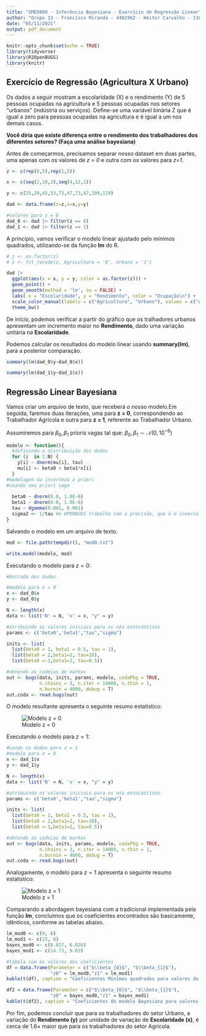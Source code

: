 ```yaml
---
title: "SME0809 - Inferência Bayesiana - Exercício de Regressão Linear"
author: "Grupo 13 - Francisco Miranda - 4402962 - Heitor Carvalho - 11833351"
date: "05/11/2021"
output: pdf_document
---
```


```r
knitr::opts_chunk$set(echo = TRUE)
library(tidyverse)
library(R2OpenBUGS)
library(knitr)
```

## Exercício de Regressão (Agricultura X Urbano)

Os dados  a seguir mostram a escolaridade (X) e o rendimento (Y) de 5 pessoas ocupadas na agricultura e 5 pessoas ocupadas nos setores "urbanos" (indústria ou serviços). Define-se uma variável binária Z que é igual a zero para pessoas ocupadas na agricultura e é igual a um nos demais casos. 

**Você diria que existe diferença entre o rendimento dos trabalhadores dos diferentes setores? (Faça uma análise bayesiana)**


Antes de começarmos, precisamos separar nosso dataset em duas partes, uma apenas com os valores de *z = 0* e outra com os valores para *z=1*.

```r
z <- c(rep(0,5),rep(1,5))

x <- c(seq(2,10,2),seq(4,12,2))

y <- c(25,29,45,53,73,47,73,87,109,119)

dad <- data.frame(z=z,x=x,y=y)

#valores para z = 0
dad_0 <- dad |> filter(z == 0)
dad_1 <- dad |> filter(z == 1)
```


A princípio, vamos verificar o modelo linear ajustado pelo mínimos quadrados, utilizando-se da função **lm** do R.

```r
# z <- as.factor(z)
# z <- fct_recode(z, Agricultura = '0', Urbano = '1')

dad |> 
  ggplot(aes(x = x, y = y, color = as.factor(z))) +
  geom_point() +
  geom_smooth(method = 'lm', se = FALSE) +
  labs( x = "Escolaridade", y = "Rendimento", color = "Ocupação\n") +
  scale_color_manual(labels = c("Agricultura", "Urbano"), values = c("green", "red")) +
  theme_bw()
```
De início, podemos verificar a partir do gráfico que os tralhadores urbanos apresentam um incremento maior no **Rendimento**, dado uma variação unitária na **Escolaridade**.

Podemos calcular os resultados do modelo linear usando **summary(lm)**, para a posterior comparação.

```r
summary(lm(dad_0$y~dad_0$x))
```

```r
summary(lm(dad_1$y~dad_1$x))
```


## Regressão Linear Bayesiana

Vamos criar um arquivo de texto, que receberá o nosso modelo.Em seguida, faremos duas iterações, uma para **z = 0**, correspondendo ao Trabalhador Agrícola e outra para **z = 1**, referente ao Trabalhador Urbano.

Assumiremos para $\beta_0, \beta_1$ prioris vagas tal que: $\beta_0, \beta_1 \sim \mathcal{N}(0, 10^{-6})$

```r
modelo <- function(){
  #definindo a distribuição dos dados
  for (i  in 1:N) {
    y[i] ~ dnorm(mu[i], tau)
    mu[i] <- beta0 + beta1*x[i]
  }
#modelagem da incerteza a priori
#usando uma priori vaga
  
  beta0 ~ dnorm(0.0, 1.0E-6)
  beta1 ~ dnorm(0.0, 1.0E-6)
  tau ~ dgamma(0.001, 0.001)
  sigma2 <- 1/tau #o OPENBUGS trabalha com a precisão, que é o inverso da variancia
}
```

Salvando o modelo em um arquivo de texto.
```r
mod <- file.path(tempdir(), "mod0.txt")

write.model(modelo, mod)
```

Executando o modelo para $z = 0$:

```r
#Entrada dos dados

#modelo para z = 0
x <- dad_0$x
y <- dad_0$y

N <- length(x)
data <- list('N' = N, 'x' = x, "y" = y)

#atribuindo os valores iniciais para os nós estocásticos
params <- c('beta0','beta1',"tau","sigma")

inits <- list(
  list(beta0 = 1, beta1 = 0.5, tau = 1),
  list(beta0 = 2,beta1=2, tau=10),
  list(beta0 =-1,beta1=2, tau=0.5))

#obtendo as cadeias de markov
out <- bugs(data, inits, params, modelo, codaPkg = TRUE,
            n.chains = 3, n.iter = 14000, n.thin = 1,
            n.burnin = 4000, debug = T)
out.coda <- read.bugs(out)
```
O modelo resultante apresenta o seguinte resumo estatístico:

![Modelo z = 0](mod0.png)

Executando o modelo para $z = 1$:

```r
#Lendo os dados para z = 1
#modelo para z = 0
x <- dad_1$x
y <- dad_1$y

N <- length(x)
data <- list('N' = N, 'x' = x, "y" = y)

#atribuindo os valores iniciais para os nós estocásticos
params <- c('beta0','beta1',"tau","sigma")

inits <- list(
  list(beta0 = 1, beta1 = 0.5, tau = 1),
  list(beta0 = 2,beta1=2, tau=10),
  list(beta0 =-1,beta1=2, tau=0.5))

#obtendo as cadeias de markov
out <- bugs(data, inits, params, modelo, codaPkg = TRUE,
            n.chains = 3, n.iter = 14000, n.thin = 1,
            n.burnin = 4000, debug = T)
out.coda <- read.bugs(out)
```

Analogamente, o modelo para $z=1$ apresenta o seguinte resumo estatístico:

![Modelo z = 1](mod1.png)

Comparando a abordagem bayesiana com a tradicional implementada pela função **lm**, concluímos que os coeficientes encontrados são basicamente, idênticos, conforme as tabelas abaixo.

```r
lm_mod0 <- c(9, 6)
lm_mod1 <- c(15, 9)
bayes_mod0 <- c(8.817, 6.026)
bayes_mod1 <- c(14.73, 9.03)

#tabela com os valores dos coeficientes
df = data.frame(Parameter = c("$\\beta_{0}$", "$\\beta_{1}$"),
                "z0" = lm_mod0,"z1" = lm_mod1)
kable(t(df), caption = "Coeficientes Mínimos quadrados para valores de z = 0 e z = 1")

```

```r
df2 = data.frame(Parameter = c("$\\beta_{0}$", "$\\beta_{1}$"),
                "z0" = bayes_mod0,"z1" = bayes_mod1)
kable(t(df2), caption = "Coeficientes do modelo Bayesiano para valores de z = 0 e z = 1")
```

Por fim, podemos concluir que para os trabalhadores do setor Urbano, a variação do **Rendimento (y)** por unidade de variação de **Escolaridade (x)**, é cerca de $1.6\times$ maior que para os trabalhadores do setor Agrícola.